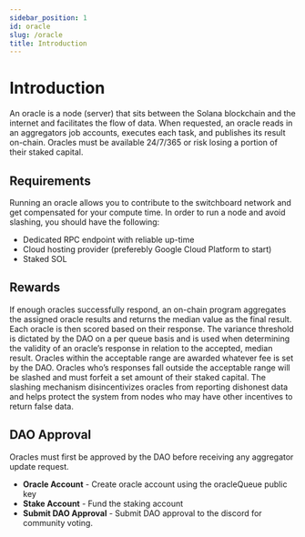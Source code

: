 ```yaml
---
sidebar_position: 1
id: oracle
slug: /oracle
title: Introduction
---
```


# Introduction

An oracle is a node (server) that sits between the Solana blockchain and the internet and facilitates the flow of data. When requested, an oracle reads in an aggregators job accounts, executes each task, and publishes its result on-chain. Oracles must be available 24/7/365 or risk losing a portion of their staked capital.

## Requirements

Running an oracle allows you to contribute to the switchboard network and get compensated for your compute time. In order to run a node and avoid slashing, you should have the following:

- Dedicated RPC endpoint with reliable up-time
- Cloud hosting provider (preferebly Google Cloud Platform to start)
- Staked SOL

## Rewards

If enough oracles successfully respond, an on-chain program aggregates the assigned oracle results and returns the median value as the final result. Each oracle is then scored based on their response. The variance threshold is dictated by the DAO on a per queue basis and is used when determining the validity of an oracle’s response in relation to the accepted, median result. Oracles within the acceptable range are awarded whatever fee is set by the DAO. Oracles who’s responses fall outside the acceptable range will be slashed and must forfeit a set amount of their staked capital. The slashing mechanism disincentivizes oracles from reporting dishonest data and helps protect the system from nodes who may have other incentives to return false data.

## DAO Approval

Oracles must first be approved by the DAO before receiving any aggregator update request.

- **Oracle Account** - Create oracle account using the oracleQueue public key
- **Stake Account** - Fund the staking account
- **Submit DAO Approval** - Submit DAO approval to the discord for community voting.


<!-- TO DO: Update this with activities like create oracle account, stake , etc-->

<MarkdownImage img="/img/adding_new_oracles.png" />
